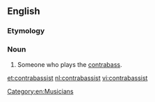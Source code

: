 ==English==

===Etymology===
{{suffix|en|contrabass|ist}}

===Noun===
{{en-noun}}

# Someone who plays the [[contrabass]].

[[Category:en:Musicians]]

[[et:contrabassist]]
[[nl:contrabassist]]
[[vi:contrabassist]]